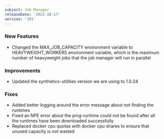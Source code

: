 ```yaml
---
subject: Job Manager
releaseDate: '2022-10-17'
version: '191'
---
```


### New Features
* Changed the MAX_JOB_CAPACITY environment variable to HEAVYWEIGHT_WORKERS environment variable, which is the maximum number of heavyweight jobs that the job manager will run in parallel
### Improvements
* Updated the synthetics-utilities version we are using to 1.0.24
### Fixes
* Added better logging around the error message about not finding the runtimes
* Fixed an NPE error about the ping-runtime could not be found after all the runtimes have been downloaded successfully
* Replaced docker cpu quotas with docker cpu shares to ensure that unused capacity is not wasted
